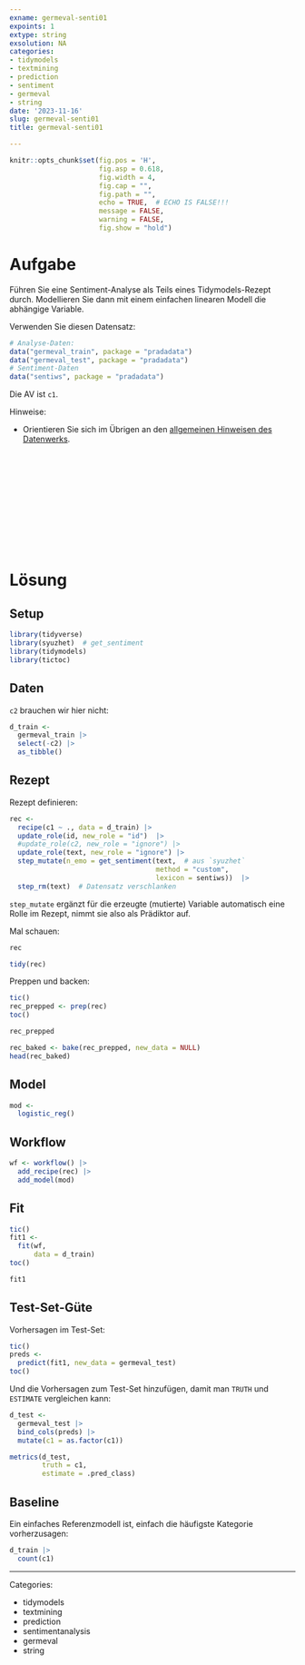 ```yaml
---
exname: germeval-senti01
expoints: 1
extype: string
exsolution: NA
categories:
- tidymodels
- textmining
- prediction
- sentiment
- germeval
- string
date: '2023-11-16'
slug: germeval-senti01
title: germeval-senti01

---
```




```r
knitr::opts_chunk$set(fig.pos = 'H',
                      fig.asp = 0.618,
                      fig.width = 4,
                      fig.cap = "", 
                      fig.path = "",
                      echo = TRUE,  # ECHO IS FALSE!!!
                      message = FALSE,
                      warning = FALSE,
                      fig.show = "hold")
```



# Aufgabe


Führen Sie eine Sentiment-Analyse als Teils eines Tidymodels-Rezept durch.
Modellieren Sie dann mit einem einfachen linearen Modell die abhängige Variable. 

Verwenden Sie diesen Datensatz:


```r
# Analyse-Daten:
data("germeval_train", package = "pradadata")
data("germeval_test", package = "pradadata")
# Sentiment-Daten
data("sentiws", package = "pradadata")
```


Die AV ist `c1`. 

Hinweise:

- Orientieren Sie sich im Übrigen an den [allgemeinen Hinweisen des Datenwerks](https://datenwerk.netlify.app/hinweise).





</br>
</br>
</br>
</br>
</br>
</br>
</br>
</br>
</br>
</br>

# Lösung


## Setup

```r
library(tidyverse)
library(syuzhet)  # get_sentiment
library(tidymodels)
library(tictoc)
```


## Daten

`c2` brauchen wir hier nicht:

```r
d_train <-
  germeval_train |> 
  select(-c2) |> 
  as_tibble()
```


## Rezept

Rezept definieren:

```r
rec <-
  recipe(c1 ~ ., data = d_train) |> 
  update_role(id, new_role = "id")  |> 
  #update_role(c2, new_role = "ignore") |> 
  update_role(text, new_role = "ignore") |> 
  step_mutate(n_emo = get_sentiment(text,  # aus `syuzhet`
                                    method = "custom",
                                    lexicon = sentiws))  |> 
  step_rm(text)  # Datensatz verschlanken
```


`step_mutate` ergänzt für die erzeugte (mutierte) Variable automatisch eine Rolle im Rezept, nimmt sie also als Prädiktor auf.


Mal schauen:

```r
rec
```

```r
tidy(rec)
```


Preppen und backen:

```r
tic()
rec_prepped <- prep(rec)
toc()
```

```r
rec_prepped
```


```r
rec_baked <- bake(rec_prepped, new_data = NULL)
head(rec_baked)
```


## Model

```r
mod <-
  logistic_reg()
```


## Workflow


```r
wf <- workflow() |> 
  add_recipe(rec) |> 
  add_model(mod)
```



## Fit

```r
tic()
fit1 <-
  fit(wf,
      data = d_train)
toc()
```


```r
fit1
```

## Test-Set-Güte


Vorhersagen im Test-Set:

```r
tic()
preds <-
  predict(fit1, new_data = germeval_test)
toc()
```

Und die Vorhersagen zum Test-Set hinzufügen, damit man `TRUTH` und `ESTIMATE` vergleichen kann:

```r
d_test <-
  germeval_test |> 
  bind_cols(preds) |> 
  mutate(c1 = as.factor(c1))
```



```r
metrics(d_test,
        truth = c1,
        estimate = .pred_class)
```


## Baseline

Ein einfaches Referenzmodell ist, einfach die häufigste Kategorie vorherzusagen:


```r
d_train |> 
  count(c1)
```





---

Categories: 

- tidymodels
- textmining
- prediction
- sentimentanalysis
- germeval
- string

